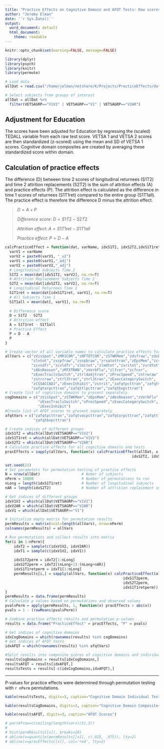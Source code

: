```yaml
---
title: "Practice Effects on Cognitive Domain and AFQT Tests: Raw scores adjusted for Education"
author: "Jeremy Elman"
date: '`r Sys.Date()`'
output:
  word_document: default
  html_document:
    theme: readable
---
```


```r
knitr::opts_chunk$set(warning=FALSE, message=FALSE)
```

```r
library(dplyr)
library(psych)
library(knitr)
library(permute)
```

```r
# Load data
allDat = read.csv("/home/jelman/netshare/K/Projects/PracticeEffects/data/PracEffectData_TEDALL_RawAdj.csv")

# Select subjects from groups of interest
allDat = allDat %>%
  filter(VETSAGRP=="V1V2" | VETSAGRP=="V1" | VETSAGRP=="V2AR")

```

## Adjustment for Education  

The scores have been adjusted for Education by regressing the (scaled) TEDALL variable from each raw test score. VETSA 1 and VETSA 2 scores are then standardized (z-scored) using the mean and SD of VETSA 1 scores. Cognitive domain composites are created by averaging these standardized score within domain.

## Calculation of practice effects  

The difference (D) between time 2 scores of longitudinal returnees (S1T2) and time 2 attrition replacements (S2T2) is the sum of attrition effects (A) and practice effects (P). The attrition effect is calculated as the difference in time 1 scores of returnees (S1T1ret) compared to the entire group (S1T1all). The practice effect is therefore the difference D minus the attrition effect.


> $D = A + P$  
> 
> *Difference score*:
> $D = S1T2 - S2T2$  
>  
> *Attrition effect*:
> $A = S1T1ret - S1T1all$  
> 
> *Practice effect*:
> $P = D - A$  


```r
calcPracticeEffect = function(dat, varName, idxS1T2, idxS2T2,idxS1T1ret){
  varV1 = varName
  varV2 = paste0(varV1, "_v2")
  varV1 = paste0(varV1,"_adj")
  varV2 = paste0(varV2,"_adj")
  # Longitudinal Subjects Time 2
  S1T2 = mean(dat[idxS1T2, varV2], na.rm=T)
  # Attrition Replacement Subjects Time 2
  S2T2 = mean(dat[idxS2T2, varV2], na.rm=T)
  # Longitudinal Returnees Time 1
  S1T1ret = mean(dat[idxS1T1ret, varV1], na.rm=T)
  # All Subjects Time 1
  S1T1all = mean(dat[, varV1], na.rm=T)
  
  # Difference score
  D = S1T2 - S2T2
  # Attrition effect
  A = S1T1ret - S1T1all
  # Practice Effect
  P = D - A
  P
}
```


```r
# Create vector of all variable names to calculate practice effects for
allVars = c("zVisSpat","zMR1COR","zHFTOTCOR","zSTWKMem","zdsfraw","zdsbraw",
            "zlntot","zsspfraw","zsspbraw","zrsatottran","zEpsMem","zcvatot",
            "zcvsdfr","zcvldfr","zlmitot","zlmdtot","zvritot","zvrdtot",
            "zAbsReason","zMTXTRAN","zVerbFlu","zlfcor","zcfcor",
            "zExecTrailsSwitch","ztrl4adjtran","zProcSpeed","zstrwraw",
            "zstrcraw","ztrl2tran","ztrl3tran","zExecCategorySwitch",
            "zCSSACCADJ","zExecInhibit","zstrit","zafqtpcttran","zafqtvocpcttran",
            "zafqtarpcttran","zafqttlpcttran","zafqtbxpcttran")
# Create list of cognitive domains to present separately
cogDomains = c("zVisSpat","zSTWKMem","zEpsMem","zAbsReason","zVerbFlu",
               "zExecTrailsSwitch","zProcSpeed","zExecCategorySwitch",
               "zExecInhibit")
#Create list of AFQT scores to present separately
afqtVars = c("zafqtpcttran","zafqtvocpcttran","zafqtarpcttran","zafqttlpcttran",
             "zafqtbxpcttran")

# Create indices of different groups
idxS1T2 = which(allDat$VETSAGRP=="V1V2")
idxS1T1ret = which(allDat$VETSAGRP=="V1V2")
idxS2T2 = which(allDat$VETSAGRP=="V2AR")
# Calculate practice effects for all cognitive domains and tests
pracEffects = sapply(allVars, function(x) calcPracticeEffect(allDat, x, idxS1T2,
                                                          idxS2T2, idxS1T1ret))

```

```r
set.seed(21)
# Set parameters for permutation testing of practice effects
N = nrow(allDat)                   # Numer of subjects
nPerm = 10000                      # Number of permutations to run
nLong = length(idxS1T1ret)         # Number of longitudinal subjects
nAR = length(idxS2T2)              # Number of attrition replacement subjects

# Get indices of different groups
idxV1V2 = which(allDat$VETSAGRP=="V1V2")
idxV2AR = which(allDat$VETSAGRP=="V2AR")
idxV1 = which(allDat$VETSAGRP=="V1")

# Initialize empty matrix for permutation results
permResults = matrix(ncol=length(allVars), nrow=nPerm)
colnames(permResults) = allVars

# Run permutations and collect results into matrix
for(i in 1:nPerm){
    idxT2 = sample(c(idxV1V2, idxV2AR))
    idxT1 = sample(c(idxV1V2, idxV1))
    
    idxS1T2perm = idxT2[1:nLong]
    idxS2T2perm = idxT2[(nLong+1):(nLong+nAR)]
    idxS1T1retperm = idxT1[1:nLong]
    permResults[i,] = sapply(allVars, function(x) calcPracticeEffect(allDat, x, 
                                                      idxS1T2perm,
                                                      idxS2T2perm,
                                                      idxS1T1retperm))
}
permResults = data.frame(permResults)
# Calculate p values based on permutations and observed values
pvalsPerm = apply(permResults, 1, function(x) pracEffects > abs(x))
pvals = 1 - (rowMeans(pvalsPerm))

# Combine practice effects results and permutation p-values
results = data.frame("PracticeEffect" = pracEffects, "P" = pvals)

# Get indices of cognitive domains
idxCogDomains = which(rownames(results) %in% cogDomains)
# Get indices of AFQT tests
idxAFQT = which(rownames(results) %in% afqtVars)

#Split results into composite scores of cognitive domains and individual tests
resultsCogDomains = results[idxCogDomains,]
resultsAFQT = results[idxAFQT,]
resultsTests = results[-c(idxCogDomains,idxAFQT),]
```

--------------------------------------

P-values for practice effects were determined through permutation testing with `r nPerm` permutations. 


```r
kable(resultsTests, digits=3, caption="Cognitive Domain Individual Tests")
```


```r
kable(resultsCogDomains, digits=3, caption="Cognitive Domain Composites")
```


```r
kable(resultsAFQT, digits=3, caption="AFQT Scores")
```

```r
# par(mfrow=c(ceiling(length(vars)/3),3))
# 
# hist(permResults[[x]], breaks=20)
# abline(v=quantile(permResults[[x]], c(.025, .975)), lty=2)
# abline(v=pracEffects[[x]], col='red', lty=2)
```



